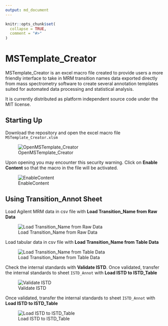 ```yaml
---
output: md_document 
---
```


```r
knitr::opts_chunk$set(
  collapse = TRUE,
  comment = "#>"
)
```

# MSTemplate_Creator

MSTemplate_Creator is an excel macro file created to provide users a more friendly interface to take in MRM transition names data exported directly from mass spectrometry software to create several annotation templates suited for automated data processing and statistical analysis.

It is currently distributed as platform independent source code under the MIT license.

## Starting Up

Download the repository and open the excel macro file `MSTemplate_Creator.xlsm`

![OpenMSTemplate_Creator](figures/OpenMSTemplate_Creator.JPG)

Upon opening you may encounter this security warning. Click on **Enable Content** so that the macro in the file will be activated.

![EnableContent](figures/EnableContentWarning.jpg)

## Using Transition_Annot Sheet

Load Agilent MRM data in csv file with **Load Transition_Name from Raw Data**

![Load Transition_Name from Raw Data](figures/trial.gif)

Load tabular data in csv file with **Load Transition_Name from Table Data**

![Load Transition_Name from Table Data](figures/trial2.gif)

Check the internal standards with **Validate ISTD**. Once validated, transfer the internal standards to sheet `ISTD_Annot` with **Load ISTD to ISTD_Table**

![Validate ISTD](figures/trial3.gif)

Once validated, transfer the internal standards to sheet `ISTD_Annot` with **Load ISTD to ISTD_Table**

![Load ISTD to ISTD_Table](figures/trial4.gif)
